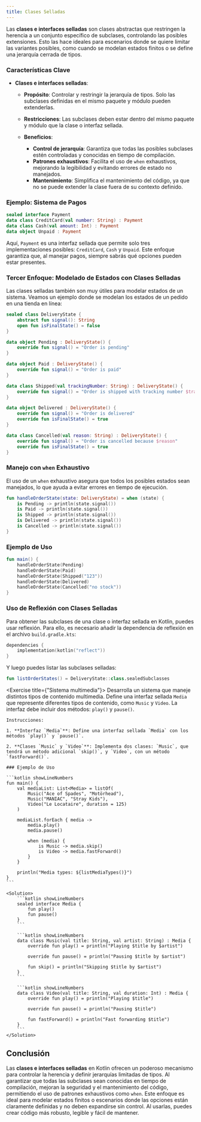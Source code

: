 ```yaml
---
title: Clases Selladas
---
```


<ReadingTime/>

Las **clases e interfaces selladas** son clases abstractas que restringen la herencia a un conjunto específico de subclases, controlando las posibles extensiones. Esto las hace ideales para escenarios donde se quiere limitar las variantes posibles, como cuando se modelan estados finitos o se define una jerarquía cerrada de tipos.

### Características Clave

- **Clases e interfaces selladas**:
    - **Propósito**: Controlar y restringir la jerarquía de tipos. Solo las subclases definidas en el mismo paquete y módulo pueden extenderlas.
    - **Restricciones**: Las subclases deben estar dentro del mismo paquete y módulo que la clase o interfaz sellada.

    - **Beneficios**:
        - **Control de jerarquía**: Garantiza que todas las posibles subclases estén controladas y conocidas en tiempo de compilación.
        - **Patrones exhaustivos**: Facilita el uso de `when` exhaustivos, mejorando la legibilidad y evitando errores de estado no manejados.
        - **Mantenimiento**: Simplifica el mantenimiento del código, ya que no se puede extender la clase fuera de su contexto definido.

### Ejemplo: Sistema de Pagos

```kotlin
sealed interface Payment
data class CreditCard(val number: String) : Payment
data class Cash(val amount: Int) : Payment
data object Unpaid : Payment
```

Aquí, `Payment` es una interfaz sellada que permite solo tres implementaciones posibles: `CreditCard`, `Cash` y `Unpaid`. Este enfoque garantiza que, al manejar pagos, siempre sabrás qué opciones pueden estar presentes.

### Tercer Enfoque: Modelado de Estados con Clases Selladas

Las clases selladas también son muy útiles para modelar estados de un sistema. Veamos un ejemplo donde se modelan los estados de un pedido en una tienda en línea:

```kotlin
sealed class DeliveryState {
    abstract fun signal(): String
    open fun isFinalState() = false
}

data object Pending : DeliveryState() {
    override fun signal() = "Order is pending"
}

data object Paid : DeliveryState() {
    override fun signal() = "Order is paid"
}

data class Shipped(val trackingNumber: String) : DeliveryState() {
    override fun signal() = "Order is shipped with tracking number $trackingNumber"
}

data object Delivered : DeliveryState() {
    override fun signal() = "Order is delivered"
    override fun isFinalState() = true
}

data class Cancelled(val reason: String) : DeliveryState() {
    override fun signal() = "Order is cancelled because $reason"
    override fun isFinalState() = true
}
```

### Manejo con `when` Exhaustivo

El uso de un `when` exhaustivo asegura que todos los posibles estados sean manejados, lo que ayuda a evitar errores en tiempo de ejecución.

```kotlin
fun handleOrderState(state: DeliveryState) = when (state) {
    is Pending -> println(state.signal())
    is Paid -> println(state.signal())
    is Shipped -> println(state.signal())
    is Delivered -> println(state.signal())
    is Cancelled -> println(state.signal())
}
```

### Ejemplo de Uso

```kotlin
fun main() {
    handleOrderState(Pending)
    handleOrderState(Paid)
    handleOrderState(Shipped("123"))
    handleOrderState(Delivered)
    handleOrderState(Cancelled("no stock"))
}
```

### Uso de Reflexión con Clases Selladas

Para obtener las subclases de una clase o interfaz sellada en Kotlin, puedes usar reflexión. Para ello, es necesario añadir la dependencia de reflexión en el archivo `build.gradle.kts`:

```kotlin
dependencies {
    implementation(kotlin("reflect"))
}
```

Y luego puedes listar las subclases selladas:

```kotlin
fun listOrderStates() = DeliveryState::class.sealedSubclasses
```

<Exercise title={"Sistema multimedia"}>
    Desarrolla un sistema que maneje distintos tipos de contenido multimedia. Define una interfaz sellada `Media` que represente diferentes tipos de contenido, como `Music` y `Video`. La interfaz debe incluir dos métodos: `play()` y `pause()`.

    Instrucciones:

    1. **Interfaz `Media`**: Define una interfaz sellada `Media` con los métodos `play()` y `pause()`.

    2. **Clases `Music` y `Video`**: Implementa dos clases: `Music`, que tendrá un método adicional `skip()`, y `Video`, con un método `fastForward()`.

    ### Ejemplo de Uso

    ```kotlin showLineNumbers
    fun main() {
        val mediaList: List<Media> = listOf(
            Music("Ace of Spades", "Motörhead"),
            Music("MANIAC", "Stray Kids"),
            Video("Le Locataire", duration = 125)
        )

        mediaList.forEach { media ->
            media.play()
            media.pause()

            when (media) {
                is Music -> media.skip()
                is Video -> media.fastForward()
            }
        }

        println("Media types: ${listMediaTypes()}")
    }
    ```

    <Solution>
        ```kotlin showLineNumbers
        sealed interface Media {
            fun play()
            fun pause()
        }
        ```

        ```kotlin showLineNumbers
        data class Music(val title: String, val artist: String) : Media {
            override fun play() = println("Playing $title by $artist")

            override fun pause() = println("Pausing $title by $artist")

            fun skip() = println("Skipping $title by $artist")
        }
        ```

        ```kotlin showLineNumbers
        data class Video(val title: String, val duration: Int) : Media {
            override fun play() = println("Playing $title")

            override fun pause() = println("Pausing $title")

            fun fastForward() = println("Fast forwarding $title")
        }
        ```
    </Solution>
</Exercise>

## Conclusión

Las **clases e interfaces selladas** en Kotlin ofrecen un poderoso mecanismo para controlar la herencia y definir jerarquías limitadas de tipos. Al garantizar que todas las subclases sean conocidas en tiempo de compilación, mejoran la seguridad y el mantenimiento del código, permitiendo el uso de patrones exhaustivos como `when`. Este enfoque es ideal para modelar estados finitos o escenarios donde las opciones están claramente definidas y no deben expandirse sin control. Al usarlas, puedes crear código más robusto, legible y fácil de mantener.


<div className="language-card-container">
    <LanguageCard
        logoSrc="https://upload.wikimedia.org/wikipedia/commons/thumb/1/1c/Haskell-Logo.svg/1200px-Haskell-Logo.svg.png"
        language="Haskell"
        link="haskell"
    />
    <LanguageCard
        logoSrc="https://www.svgrepo.com/show/184143/java.svg"
        language="Java"
        link="java"
    />
    <LanguageCard
        logoSrc="https://www.svgrepo.com/show/354313/scala.svg"
        language="Scala"
        link="scala"
    />
    <LanguageCard
        logoSrc="https://cdn-icons-png.flaticon.com/512/3984/3984314.png"
        language="Swift"
        link="swift"
    />
</div>
